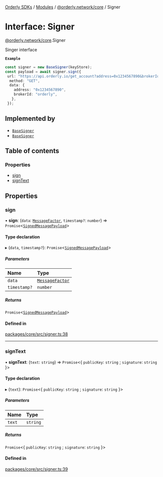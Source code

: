 [Orderly SDKs](/sdks/tech-doc/README) / [Modules](/sdks/tech-doc/modules) / [@orderly.network/core](/sdks/tech-doc/modules/orderly_network_core) / Signer

# Interface: Signer

[@orderly.network/core](/sdks/tech-doc/modules/orderly_network_core).Signer

Singer interface

**`Example`**

```ts
const signer = new BaseSigner(keyStore);
const payload = await signer.sign({
 url: "https://api.orderly.io/get_account?address=0x1234567890&brokerId=orderly",
  method: "GET",
  data: {
    address: "0x1234567890",
    brokerId: "orderly",
   },
 });
 ```

## Implemented by

- [`BaseSigner`](/sdks/tech-doc/classes/orderly_network_core.BaseSigner)
- [`BaseSigner`](/sdks/tech-doc/classes/orderly_network_core.BaseSigner)

## Table of contents

### Properties

- [sign](/sdks/tech-doc/interfaces/orderly_network_core.Signer#sign)
- [signText](/sdks/tech-doc/interfaces/orderly_network_core.Signer#signtext)

## Properties

### sign

• **sign**: (`data`: [`MessageFactor`](/sdks/tech-doc/modules/orderly_network_core#messagefactor), `timestamp?`: `number`) => `Promise`\<[`SignedMessagePayload`](/sdks/tech-doc/modules/orderly_network_core#signedmessagepayload)\>

#### Type declaration

▸ (`data`, `timestamp?`): `Promise`\<[`SignedMessagePayload`](/sdks/tech-doc/modules/orderly_network_core#signedmessagepayload)\>

##### Parameters

| Name | Type |
| :------ | :------ |
| `data` | [`MessageFactor`](/sdks/tech-doc/modules/orderly_network_core#messagefactor) |
| `timestamp?` | `number` |

##### Returns

`Promise`\<[`SignedMessagePayload`](/sdks/tech-doc/modules/orderly_network_core#signedmessagepayload)\>

#### Defined in

[packages/core/src/signer.ts:38](https://github.com/OrderlyNetwork/js-sdk/blob/ba995f2/packages/core/src/signer.ts#L38)

___

### signText

• **signText**: (`text`: `string`) => `Promise`\<\{ `publicKey`: `string` ; `signature`: `string`  }\>

#### Type declaration

▸ (`text`): `Promise`\<\{ `publicKey`: `string` ; `signature`: `string`  }\>

##### Parameters

| Name | Type |
| :------ | :------ |
| `text` | `string` |

##### Returns

`Promise`\<\{ `publicKey`: `string` ; `signature`: `string`  }\>

#### Defined in

[packages/core/src/signer.ts:39](https://github.com/OrderlyNetwork/js-sdk/blob/ba995f2/packages/core/src/signer.ts#L39)
